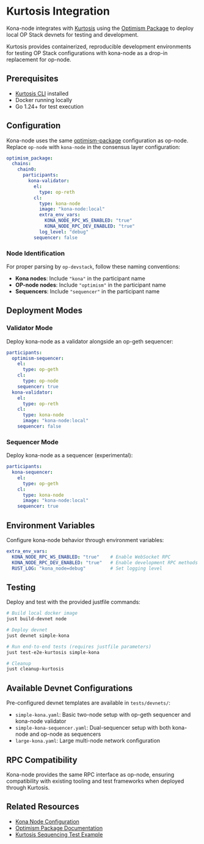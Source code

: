 
# Kurtosis Integration

Kona-node integrates with [Kurtosis](https://docs.kurtosis.com) using the [Optimism Package](https://github.com/ethpandaops/optimism-package) to deploy local OP Stack devnets for testing and development.

<Callout type="info">
  Kurtosis provides containerized, reproducible development environments for testing OP Stack configurations with kona-node as a drop-in replacement for op-node.
</Callout>

## Prerequisites

- [Kurtosis CLI](https://docs.kurtosis.com/install/) installed
- Docker running locally
- Go 1.24+ for test execution

## Configuration

Kona-node uses the same [optimism-package](https://github.com/ethpandaops/optimism-package) configuration as op-node. Replace `op-node` with `kona-node` in the consensus layer configuration:

```yaml
optimism_package:
  chains:
    chain0:
      participants:
        kona-validator:
          el:
            type: op-reth
          cl:
            type: kona-node
            image: "kona-node:local"
            extra_env_vars:
              KONA_NODE_RPC_WS_ENABLED: "true"
              KONA_NODE_RPC_DEV_ENABLED: "true"
            log_level: "debug"
          sequencer: false
```

### Node Identification

For proper parsing by `op-devstack`, follow these naming conventions:

- **Kona nodes**: Include `"kona"` in the participant name
- **OP-node nodes**: Include `"optimism"` in the participant name
- **Sequencers**: Include `"sequencer"` in the participant name

## Deployment Modes

### Validator Mode

Deploy kona-node as a validator alongside an op-geth sequencer:

```yaml
participants:
  optimism-sequencer:
    el:
      type: op-geth
    cl:
      type: op-node
    sequencer: true
  kona-validator:
    el:
      type: op-reth
    cl:
      type: kona-node
      image: "kona-node:local"
    sequencer: false
```

### Sequencer Mode

Deploy kona-node as a sequencer (experimental):

```yaml
participants:
  kona-sequencer:
    el:
      type: op-geth
    cl:
      type: kona-node
      image: "kona-node:local"
    sequencer: true
```

## Environment Variables

Configure kona-node behavior through environment variables:

```yaml
extra_env_vars:
  KONA_NODE_RPC_WS_ENABLED: "true"    # Enable WebSocket RPC
  KONA_NODE_RPC_DEV_ENABLED: "true"   # Enable development RPC methods
  RUST_LOG: "kona_node=debug"         # Set logging level
```

## Testing

Deploy and test with the provided justfile commands:

```bash
# Build local docker image
just build-devnet node

# Deploy devnet
just devnet simple-kona

# Run end-to-end tests (requires justfile parameters)
just test-e2e-kurtosis simple-kona

# Cleanup
just cleanup-kurtosis
```

## Available Devnet Configurations

Pre-configured devnet templates are available in `tests/devnets/`:

- `simple-kona.yaml`: Basic two-node setup with op-geth sequencer and kona-node validator
- `simple-kona-sequencer.yaml`: Dual-sequencer setup with both kona-node and op-node as sequencers
- `large-kona.yaml`: Large multi-node network configuration

## RPC Compatibility

Kona-node provides the same RPC interface as op-node, ensuring compatibility with existing tooling and test frameworks when deployed through Kurtosis.

## Related Resources

- [Kona Node Configuration](/node/configuration)
- [Optimism Package Documentation](https://github.com/ethpandaops/optimism-package)
- [Kurtosis Sequencing Test Example](/sdk/examples/kurtosis-sequencing-test)
